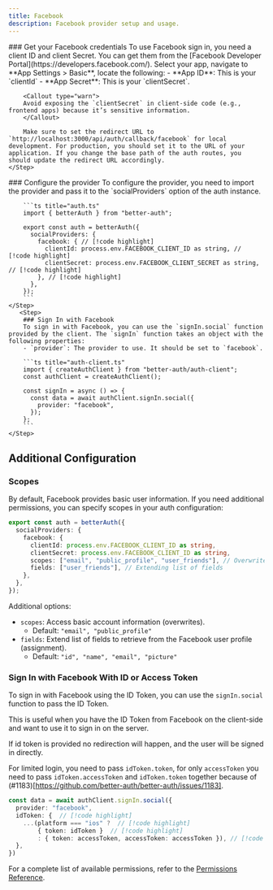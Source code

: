 ```yaml
---
title: Facebook
description: Facebook provider setup and usage.
---
```


<Steps>
    <Step>
        ### Get your Facebook credentials
        To use Facebook sign in, you need a client ID and client Secret. You can get them from the [Facebook Developer Portal](https://developers.facebook.com/).
        Select your app, navigate to **App Settings > Basic**, locate the following:
        - **App ID**: This is your `clientId`
        - **App Secret**: This is your `clientSecret`.

        <Callout type="warn">
        Avoid exposing the `clientSecret` in client-side code (e.g., frontend apps) because it’s sensitive information.
        </Callout>

        Make sure to set the redirect URL to `http://localhost:3000/api/auth/callback/facebook` for local development. For production, you should set it to the URL of your application. If you change the base path of the auth routes, you should update the redirect URL accordingly.
    </Step>

  <Step>
        ### Configure the provider
        To configure the provider, you need to import the provider and pass it to the `socialProviders` option of the auth instance.

        ```ts title="auth.ts"
        import { betterAuth } from "better-auth";

        export const auth = betterAuth({
          socialProviders: {
            facebook: { // [!code highlight]
              clientId: process.env.FACEBOOK_CLIENT_ID as string, // [!code highlight]
              clientSecret: process.env.FACEBOOK_CLIENT_SECRET as string, // [!code highlight]
            }, // [!code highlight]
          },
        });
        ```
    </Step>
       <Step>
        ### Sign In with Facebook
        To sign in with Facebook, you can use the `signIn.social` function provided by the client. The `signIn` function takes an object with the following properties:
        - `provider`: The provider to use. It should be set to `facebook`.

        ```ts title="auth-client.ts"
        import { createAuthClient } from "better-auth/auth-client";
        const authClient = createAuthClient();

        const signIn = async () => {
          const data = await authClient.signIn.social({
            provider: "facebook",
          });
        };
        ```
    </Step>
</Steps>

## Additional Configuration

### Scopes
By default, Facebook provides basic user information. If you need additional permissions, you can specify scopes in your auth configuration:

```ts title="auth.ts"
export const auth = betterAuth({
  socialProviders: {
    facebook: {
      clientId: process.env.FACEBOOK_CLIENT_ID as string,
      clientSecret: process.env.FACEBOOK_CLIENT_ID as string,
      scopes: ["email", "public_profile", "user_friends"], // Overwrites permissions
      fields: ["user_friends"], // Extending list of fields
    },
  },
});
```

Additional options:
- `scopes`: Access basic account information (overwrites).
    - Default: `"email", "public_profile"`
- `fields`: Extend list of fields to retrieve from the Facebook user profile (assignment).
    - Default: `"id", "name", "email", "picture"`

### Sign In with Facebook With ID or Access Token

To sign in with Facebook using the ID Token, you can use the `signIn.social` function to pass the ID Token.

This is useful when you have the ID Token from Facebook on the client-side and want to use it to sign in on the server.

<Callout>
 If id token is provided no redirection will happen, and the user will be signed in directly.
</Callout>

For limited login, you need to pass `idToken.token`, for only `accessToken` you need to pass `idToken.accessToken` and `idToken.token` together because of (#1183)[https://github.com/better-auth/better-auth/issues/1183].


```ts title="auth-client.ts"
const data = await authClient.signIn.social({
  provider: "facebook",
  idToken: {  // [!code highlight]
    ...(platform === "ios" ?  // [!code highlight]
        { token: idToken }  // [!code highlight]
        : { token: accessToken, accessToken: accessToken }), // [!code highlight]
  },
})
```

For a complete list of available permissions, refer to the [Permissions Reference](https://developers.facebook.com/docs/permissions).
